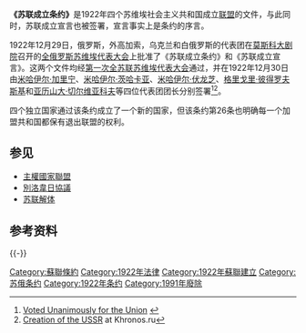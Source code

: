 {{Infobox treaty
| name                = 苏维埃社会主义共和国联盟成立条约
| long_name           = {{lang-ru|Договор об образовании СССР}}
| image               = Deklaracia SSSR.jpg
|image_width           =
| caption             = 蘇聯成立條約封面
| type                =[[政治统一#联邦或邦联形式的统一|联盟条约]]
| date_drafted        =
| date_signed         = 1922年12月30日
| location_signed     = {{flagicon|Russian SFSR|1918}} [[苏维埃俄国|苏维埃俄国]] [[莫斯科|莫斯科]]
| date_sealed         =
| date_effective      = 
| condition_effective = 
| date_expiration     = 1991年12月26日<br><small>联盟在[[苏联最高苏维埃|苏联最高苏维埃]]的最后一次会议上宣告解散</small>
| signatories         =  [[File:Flag_of_Russian_SFSR_(1918-1937).svg|22px]] [[俄罗斯苏维埃联邦社会主义共和国|苏维埃俄国]]<br>[[File:Flag_of_the_Ukrainian_SSR_(1923-1927).svg|22px]] [[乌克兰苏维埃社会主义共和国|乌克兰]]<br>[[File:Flag_of_the_Byelorussian_SSR_(1919).svg|22px]] [[白俄罗斯苏维埃社会主义共和国|白俄罗斯]]<br>[[File:Flag_of_Transcaucasian_SFSR.svg|22px]] [[外高加索苏维埃社会主义联邦共和国|外高加索联邦]]
| parties             =
| depositor           = 
| languages           = 
| website             =
| wikisource          = :ru:Договор об образовании СССР
}}
'''《苏联成立条约》'''是1922年四个苏维埃社会主义共和国成立[[苏维埃社会主义共和国联盟|联盟]]的文件，与此同时，苏联成立宣言也被签署，宣言事实上是条约的序言。

1922年12月29日，俄罗斯，外高加索，乌克兰和白俄罗斯的代表团在[[莫斯科大剧院|莫斯科大剧院]]召开的[[全俄罗斯苏维埃代表大会|全俄罗斯苏维埃代表大会]]上批准了《苏联成立条约》和《苏联成立宣言》。这两个文件均经[[第一次全苏联苏维埃代表大会|第一次全苏联苏维埃代表大会]]通过，并在1922年12月30日由[[米哈伊尔·加里宁|米哈伊尔·加里宁]]、[[米哈伊尔·茨哈卡亚|米哈伊尔·茨哈卡亚]]、[[米哈伊尔·伏龙芝|米哈伊尔·伏龙芝]]、[[格里戈里·彼得罗夫斯基|格里戈里·彼得罗夫斯基]]和[[亚历山大·切尔维亚科夫|亚历山大·切尔维亚科夫]]等四位代表团团长分别签署<ref>[http://region.adm.nov.ru/pressa.nsf/0c7534916fcf6028c3256b3700243eac/4302e4941fb6a6bfc3256c99004faea5!OpenDocument Voted Unanimously for the Union] {{webarchive|url=https://web.archive.org/web/20091204132112/http://region.adm.nov.ru/pressa.nsf/0c7534916fcf6028c3256b3700243eac/4302e4941fb6a6bfc3256c99004faea5%21OpenDocument|date=2009-12-04}}{{ru icon}}</ref><ref>[http://www.hronos.km.ru/sobyt/cccp.html Creation of the USSR] {{Wayback|url=http://www.hronos.km.ru/sobyt/cccp.html|date=20110524065056}} at Khronos.ru{{ru icon}}</ref>。

四个独立国家通过该条约成立了一个新的国家，但该条约第26条也明确每一个加盟共和国都保有退出联盟的权利。

==参见==
*[[主權國家聯盟|主權國家聯盟]]
*[[別洛韋日協議|別洛韋日協議]]
*[[苏联解体|苏联解体]]

==参考资料==
{{reflist}}
{{-}}
{{Soviet Union topics}}
[[Category:蘇聯條約|Category:蘇聯條約]]
[[Category:1922年法律|Category:1922年法律]]
[[Category:1922年蘇聯建立|Category:1922年蘇聯建立]]
[[Category:苏俄条约|Category:苏俄条约]]
[[Category:1922年条约|Category:1922年条约]]
[[Category:1991年廢除|Category:1991年廢除]]